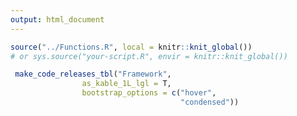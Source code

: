 ```yaml
---
output: html_document
---
```


```r
source("../Functions.R", local = knitr::knit_global())
# or sys.source("your-script.R", envir = knitr::knit_global())
```

```r
 make_code_releases_tbl("Framework",
                as_kable_1L_lgl = T,
                bootstrap_options = c("hover", 
                                      "condensed"))
```



